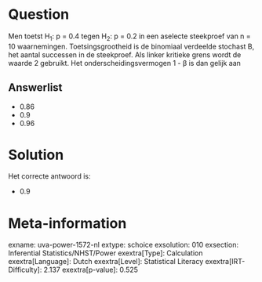 Question
========

Men toetst H~1~: p = 0.4 tegen H~2~: p = 0.2 in een aselecte steekproef
van n = 10 waarnemingen. Toetsingsgrootheid is de binomiaal verdeelde
stochast B, het aantal successen in de steekproef. Als linker kritieke
grens wordt de waarde 2 gebruikt. Het onderscheidingsvermogen 1 - β is
dan gelijk aan

Answerlist
----------

* 0.86
* 0.9
* 0.96

Solution
========

Het correcte antwoord is: 

* 0.9

Meta-information
================
exname: uva-power-1572-nl
extype: schoice
exsolution: 010
exsection: Inferential Statistics/NHST/Power
exextra[Type]: Calculation
exextra[Language]: Dutch
exextra[Level]: Statistical Literacy
exextra[IRT-Difficulty]: 2.137
exextra[p-value]: 0.525
